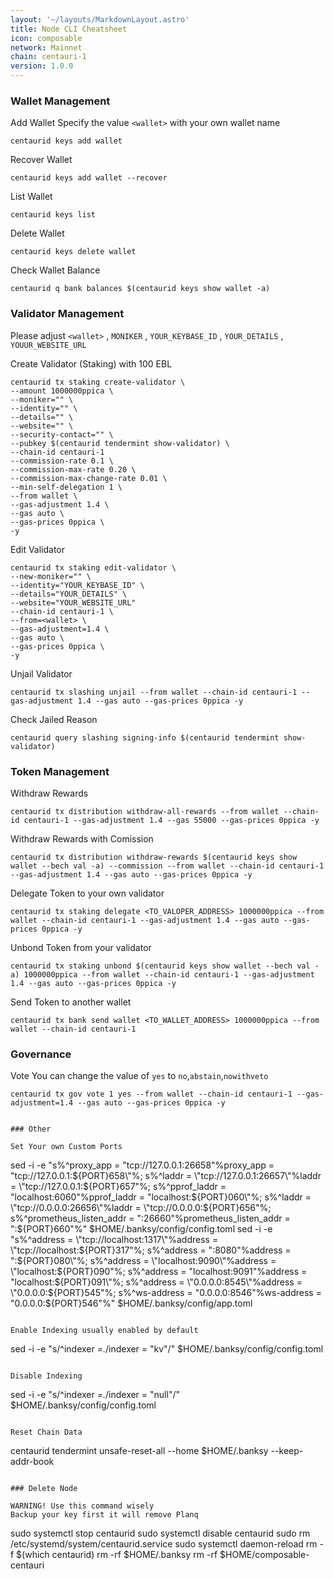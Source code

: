```yaml
---
layout: '~/layouts/MarkdownLayout.astro'
title: Node CLI Cheatsheet
icon: composable
network: Mainnet
chain: centauri-1
version: 1.0.0 
---
```


### Wallet Management

Add Wallet
Specify the value `<wallet>` with your own wallet name

```
centaurid keys add wallet
```

Recover Wallet
```
centaurid keys add wallet --recover
```

List Wallet
```
centaurid keys list
```

Delete Wallet
```
centaurid keys delete wallet
```

Check Wallet Balance
```
centaurid q bank balances $(centaurid keys show wallet -a)
```

### Validator Management

Please adjust `<wallet>` , `MONIKER` , `YOUR_KEYBASE_ID` , `YOUR_DETAILS` , `YOUUR_WEBSITE_URL`

Create Validator (Staking) with 100 EBL
```
centaurid tx staking create-validator \
--amount 1000000ppica \
--moniker="" \
--identity="" \
--details="" \
--website="" \
--security-contact="" \
--pubkey $(centaurid tendermint show-validator) \
--chain-id centauri-1
--commission-rate 0.1 \
--commission-max-rate 0.20 \
--commission-max-change-rate 0.01 \
--min-self-delegation 1 \
--from wallet \
--gas-adjustment 1.4 \
--gas auto \
--gas-prices 0ppica \
-y
```

Edit Validator
```
centaurid tx staking edit-validator \
--new-moniker="" \
--identity="YOUR_KEYBASE_ID" \
--details="YOUR_DETAILS" \
--website="YOUR_WEBSITE_URL"
--chain-id centauri-1 \
--from=<wallet> \
--gas-adjustment=1.4 \
--gas auto \
--gas-prices 0ppica \
-y
```


Unjail Validator
```
centaurid tx slashing unjail --from wallet --chain-id centauri-1 --gas-adjustment 1.4 --gas auto --gas-prices 0ppica -y
```

Check Jailed Reason
```
centaurid query slashing signing-info $(centaurid tendermint show-validator)
```

### Token Management

Withdraw Rewards
```
centaurid tx distribution withdraw-all-rewards --from wallet --chain-id centauri-1 --gas-adjustment 1.4 --gas 55000 --gas-prices 0ppica -y
```

Withdraw Rewards with Comission
```
centaurid tx distribution withdraw-rewards $(centaurid keys show wallet --bech val -a) --commission --from wallet --chain-id centauri-1 --gas-adjustment 1.4 --gas auto --gas-prices 0ppica -y
```

Delegate Token to your own validator
```
centaurid tx staking delegate <TO_VALOPER_ADDRESS> 1000000ppica --from wallet --chain-id centauri-1 --gas-adjustment 1.4 --gas auto --gas-prices 0ppica -y
```

Unbond Token from your validator
```
centaurid tx staking unbond $(centaurid keys show wallet --bech val -a) 1000000ppica --from wallet --chain-id centauri-1 --gas-adjustment 1.4 --gas auto --gas-prices 0ppica -y
```

Send Token to another wallet
```
centaurid tx bank send wallet <TO_WALLET_ADDRESS> 1000000ppica --from wallet --chain-id centauri-1
```

### Governance 

Vote
You can change the value of `yes` to `no`,`abstain`,`nowithveto`

```
centaurid tx gov vote 1 yes --from wallet --chain-id centauri-1 --gas-adjustment=1.4 --gas auto --gas-prices 0ppica -y
```
```

### Other

Set Your own Custom Ports

```
sed -i -e "s%^proxy_app = \"tcp://127.0.0.1:26658\"%proxy_app = \"tcp://127.0.0.1:${PORT}658\"%; s%^laddr = \"tcp://127.0.0.1:26657\"%laddr = \"tcp://127.0.0.1:${PORT}657\"%; s%^pprof_laddr = \"localhost:6060\"%pprof_laddr = \"localhost:${PORT}060\"%; s%^laddr = \"tcp://0.0.0.0:26656\"%laddr = \"tcp://0.0.0.0:${PORT}656\"%; s%^prometheus_listen_addr = \":26660\"%prometheus_listen_addr = \":${PORT}660\"%" $HOME/.banksy/config/config.toml
sed -i -e "s%^address = \"tcp://localhost:1317\"%address = \"tcp://localhost:${PORT}317\"%; s%^address = \":8080\"%address = \":${PORT}080\"%; s%^address = \"localhost:9090\"%address = \"localhost:${PORT}090\"%; s%^address = \"localhost:9091\"%address = \"localhost:${PORT}091\"%; s%^address = \"0.0.0.0:8545\"%address = \"0.0.0.0:${PORT}545\"%; s%^ws-address = \"0.0.0.0:8546\"%ws-address = \"0.0.0.0:${PORT}546\"%" $HOME/.banksy/config/app.toml
```

Enable Indexing usually enabled by default
```
sed -i -e "s/^indexer *=.*/indexer = \"kv\"/" $HOME/.banksy/config/config.toml
```

Disable Indexing
```
sed -i -e "s/^indexer *=.*/indexer = \"null\"/" $HOME/.banksy/config/config.toml
```

Reset Chain Data
```
centaurid tendermint unsafe-reset-all --home $HOME/.banksy --keep-addr-book
```

### Delete Node

WARNING! Use this command wisely 
Backup your key first it will remove Planq

```
sudo systemctl stop centaurid
sudo systemctl disable centaurid
sudo rm /etc/systemd/system/centaurid.service
sudo systemctl daemon-reload
rm -f $(which centaurid)
rm -rf $HOME/.banksy
rm -rf $HOME/composable-centauri
```
